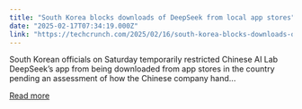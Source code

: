 ```yaml
---
title: "South Korea blocks downloads of DeepSeek from local app stores"
date: "2025-02-17T07:34:19.000Z"
link: "https://techcrunch.com/2025/02/16/south-korea-blocks-downloads-of-deepseek-from-local-app-stores/"
---
```


South Korean officials on Saturday temporarily restricted Chinese AI Lab DeepSeek&#8217;s app from being downloaded from app stores in the country pending an assessment of how the Chinese company hand...

[Read more](https://techcrunch.com/2025/02/16/south-korea-blocks-downloads-of-deepseek-from-local-app-stores/)
